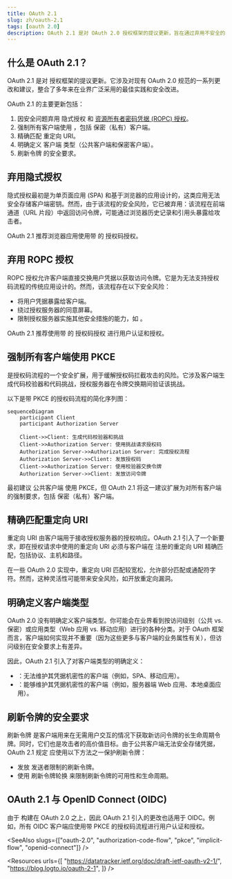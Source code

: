 ```yaml
---
title: OAuth 2.1
slug: zh/oauth-2.1
tags: [oauth 2.0]
description: OAuth 2.1 是对 OAuth 2.0 授权框架的提议更新，旨在通过弃用不安全的流程并引入新的最佳实践来提高安全性和可用性。
---
```


## 什么是 OAuth 2.1？

OAuth 2.1 是对 <Ref slug="oauth-2.0" /> 授权框架的提议更新。它涉及对现有 OAuth 2.0 规范的一系列更改和建议，整合了多年来在业界广泛采用的最佳实践和安全改进。

OAuth 2.1 的主要更新包括：

1. 因安全问题弃用 <Ref slug="implicit-flow">隐式授权</Ref> 和 [资源所有者密码凭据 (ROPC) 授权](https://datatracker.ietf.org/doc/html/rfc6749#section-4.3)。
2. 强制所有客户端使用 <Ref slug="pkce" />，包括 <Ref slug="client" headingId="confidential-clients">保密（私有）客户端</Ref>。
3. 精确匹配 <Ref slug="redirect-uri">重定向 URI</Ref>。
4. 明确定义 <Ref slug="client">客户端</Ref> 类型（公共客户端和保密客户端）。
5. <Ref slug="refresh-token">刷新令牌</Ref> 的安全要求。

## 弃用隐式授权

隐式授权最初是为单页面应用 (SPA) 和基于浏览器的应用设计的，这类应用无法安全存储客户端密钥。然而，由于该流程的安全风险，它已被弃用：该流程在前端通道（URL 片段）中返回访问令牌，可能通过浏览器历史记录和引用头暴露给攻击者。

OAuth 2.1 推荐浏览器应用使用带 <Ref slug="pkce" /> 的 <Ref slug="authorization-code-flow">授权码授权</Ref>。

## 弃用 ROPC 授权

ROPC 授权允许客户端直接交换用户凭据以获取访问令牌。它是为无法支持授权码流程的传统应用设计的。然而，该流程存在以下安全风险：

- 将用户凭据暴露给客户端。
- 绕过授权服务器的同意屏幕。
- 限制授权服务器实施其他安全措施的能力，如 <Ref slug="mfa" />。

OAuth 2.1 推荐使用带 <Ref slug="pkce" /> 的 <Ref slug="authorization-code-flow">授权码授权</Ref> 进行用户认证和授权。

## 强制所有客户端使用 PKCE

<Ref slug="pkce" /> 是授权码流程的一个安全扩展，用于缓解授权码拦截攻击的风险。它涉及客户端生成代码校验器和代码挑战，授权服务器在令牌交换期间验证该挑战。

以下是带 PKCE 的授权码流程的简化序列图：

```mermaid
sequenceDiagram
    participant Client
    participant Authorization Server

    Client->>Client: 生成代码校验器和挑战
    Client->>Authorization Server: 使用挑战请求授权码
    Authorization Server->>Authorization Server: 完成授权流程
    Authorization Server->>Client: 发放授权码
    Client->>Authorization Server: 使用校验器交换令牌
    Authorization Server->>Client: 发放访问令牌
```

最初建议 <Ref slug="client" headingId="public-clients">公共客户端</Ref> 使用 PKCE，但 OAuth 2.1 将这一建议扩展为对所有客户端的强制要求，包括 <Ref slug="client" headingId="confidential-clients">保密（私有）客户端</Ref>。

## 精确匹配重定向 URI

<Ref slug="redirect-uri">重定向 URI</Ref> 由客户端用于接收授权服务器的授权响应。OAuth 2.1 引入了一个新要求，即在授权请求中使用的重定向 URI 必须与客户端在 <Ref slug="authorization-server" /> 注册的重定向 URI 精确匹配，包括协议、主机和路径。

在一些 OAuth 2.0 实现中，重定向 URI 匹配较宽松，允许部分匹配或通配符字符。然而，这种灵活性可能带来安全风险，如开放重定向漏洞。

## 明确定义客户端类型

OAuth 2.0 没有明确定义客户端类型。你可能会在业界看到按访问级别（公共 vs. 保密）或应用类型（Web 应用 vs. 移动应用）进行的各种分类。对于 OAuth 框架而言，客户端如何实现并不重要（因为这些更多与客户端的业务属性有关），但访问级别在安全要求上有差异。

因此，OAuth 2.1 引入了对客户端类型的明确定义：

- <Ref slug="client" headingId="public-clients" />：无法维护其凭据机密性的客户端（例如，SPA、移动应用）。
- <Ref slug="client" headingId="confidential-clients" />：能够维护其凭据机密性的客户端（例如，服务器端 Web 应用、本地桌面应用）。

## 刷新令牌的安全要求

<Ref slug="refresh-token">刷新令牌</Ref> 是客户端用来在无需用户交互的情况下获取新访问令牌的长生命周期令牌。同时，它们也是攻击者的高价值目标。由于公共客户端无法安全存储凭据，OAuth 2.1 规定 <Ref slug="authorization-server" /> 应使用以下方法之一保护刷新令牌：

- 发放 <Ref slug="refresh-token" headingId="sender-constrained-refresh-tokens">发送者限制的刷新令牌</Ref>。
- 使用 <Ref slug="refresh-token" headingId="refresh-token-rotation">刷新令牌轮换</Ref> 来限制刷新令牌的可用性和生命周期。

## OAuth 2.1 与 OpenID Connect (OIDC)

由于 <Ref slug="openid-connect" /> 构建在 OAuth 2.0 之上，因此 OAuth 2.1 引入的更改也适用于 OIDC。例如，所有 OIDC 客户端应使用带 PKCE 的授权码流程进行用户认证和授权。

<SeeAlso slugs={["oauth-2.0", "authorization-code-flow", "pkce", "implicit-flow", "openid-connect"]} />

<Resources
  urls={[
    "https://datatracker.ietf.org/doc/draft-ietf-oauth-v2-1/",
    "https://blog.logto.io/oauth-2-1",
  ]}
/>
